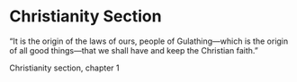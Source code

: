# Christianity Section

“It is the origin of the laws of ours, people of Gulathing—which is the origin of all good things—that we shall have and keep the Christian faith.”

Christianity section, chapter 1